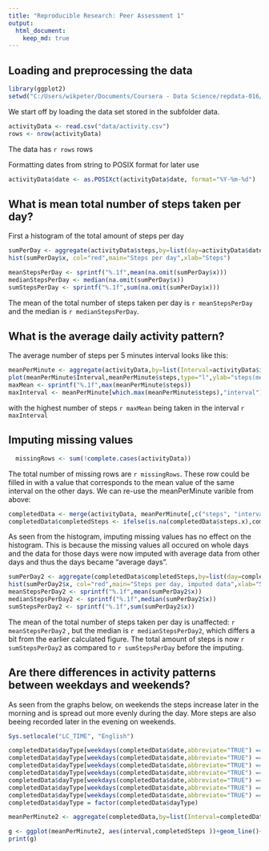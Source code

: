 ```yaml
---
title: "Reproducible Research: Peer Assessment 1"
output: 
  html_document:
    keep_md: true
---
```



## Loading and preprocessing the data


```r
library(ggplot2)
setwd("C:/Users/wikpeter/Documents/Coursera - Data Science/repdata-016/RepData_PeerAssessment1")

```

We start off by loading the data set stored in the subfolder data.

```r
activityData <- read.csv("data/activity.csv")
rows <- nrow(activityData)

```
The data has `r rows` rows

Formatting dates from string to POSIX format for later use
```r
activityData$date <- as.POSIXct(activityData$date, format="%Y-%m-%d")

```



## What is mean total number of steps taken per day?

First a histogram of the total amount of steps per day

```r
sumPerDay <- aggregate(activityData$steps,by=list(day=activityData$date), FUN=sum)
hist(sumPerDay$x, col="red",main="Steps per day",xlab="Steps")
```

```r
meanStepsPerDay <- sprintf("%.1f",mean(na.omit(sumPerDay$x)))
medianStepsPerDay <- median(na.omit(sumPerDay$x))
sumStepsPerDay <- sprintf("%.1f",sum(na.omit(sumPerDay$x)))
```
The mean of the total number of steps taken per day is `r meanStepsPerDay` and the median is `r medianStepsPerDay`.


## What is the average daily activity pattern?

The average number of steps per 5 minutes interval looks like this:
```r
meanPerMinute <- aggregate(activityData,by=list(Interval=activityData$interval), FUN=mean, na.rm=TRUE)
plot(meanPerMinute$Interval,meanPerMinute$steps,type="l",ylab="steps(mean)",xlab="5 minute interval",col="red")
maxMean <- sprintf("%.1f",max(meanPerMinute$steps))
maxInterval <- meanPerMinute[which.max(meanPerMinute$steps),"interval"]
```

with the highest number of steps `r maxMean` being taken in the interval `r maxInterval`



## Imputing missing values
```r
  missingRows <- sum(!complete.cases(activityData))
```
The total number of missing rows are `r missingRows`. These row could be filled in with a value that corresponds to the mean value of the same interval on the other days. We can re-use the meanPerMinute varible from above:

```r
completedData <- merge(activityData, meanPerMinute[,c("steps", "interval")], by="interval")
completedData$completedSteps <- ifelse(is.na(completedData$steps.x),completedData$steps.y, completedData$steps.x)
```


As seen from the histogram, imputing missing values has no effect on the histogram. This is because the missing values all occured on whole days and the data for those days were now imputed with average data from other days and thus the days became "average days".
```r
sumPerDay2 <- aggregate(completedData$completedSteps,by=list(day=completedData$date), FUN=sum)
hist(sumPerDay2$x, col="red",main="Steps per day, imputed data",xlab="Steps")
meanStepsPerDay2 <- sprintf("%.1f",mean(sumPerDay2$x))
medianStepsPerDay2 <- sprintf("%.1f",median(sumPerDay2$x))
sumStepsPerDay2 <- sprintf("%.1f",sum(sumPerDay2$x))
```
The mean of the total number of steps taken per day is unaffected: `r meanStepsPerDay2` , but the median is `r medianStepsPerDay2`, which differs a bit from the earlier calculated figure. The total amount of steps is now `r sumStepsPerDay2` as compared to `r sumStepsPerDay` before the imputing.



## Are there differences in activity patterns between weekdays and weekends?

As seen from the graphs below, on weekends the steps increase later in the morning and is spread out more evenly during the day. More steps are also beeing recorded later in the evening on weekends.

```r
Sys.setlocale("LC_TIME", "English")

completedData$dayType[weekdays(completedData$date,abbreviate="TRUE") == "Mon"] <- "WEEKDAY"
completedData$dayType[weekdays(completedData$date,abbreviate="TRUE") == "Tue"] <- "WEEKDAY"
completedData$dayType[weekdays(completedData$date,abbreviate="TRUE") == "Wed"] <- "WEEKDAY"
completedData$dayType[weekdays(completedData$date,abbreviate="TRUE") == "Thu"] <- "WEEKDAY"
completedData$dayType[weekdays(completedData$date,abbreviate="TRUE") == "Fri"] <- "WEEKDAY"
completedData$dayType[weekdays(completedData$date,abbreviate="TRUE") == "Sat"] <- "WEEKEND"
completedData$dayType[weekdays(completedData$date,abbreviate="TRUE") == "Sun"] <- "WEEKEND"
completedData$dayType = factor(completedData$dayType)

meanPerMinute2 <- aggregate(completedData,by=list(Interval=completedData$interval,DayType = completedData$dayType), FUN=mean)

g <- ggplot(meanPerMinute2, aes(interval,completedSteps ))+geom_line()+facet_grid(DayType ~ .) + labs(y="Steps per 5 minute interval on weekdays vs weekends")
print(g)
```
